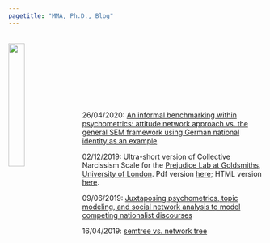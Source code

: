 ---
pagetitle: "MMA, Ph.D., Blog"
---
<br>
<img src="ws_img/blog.jpg" style="width:25%; margin-right: 20px" align="left">
<br>
<br>
<br>
<br>
<br>
<br>
<br>

26/04/2020: [An informal benchmarking within psychometrics: attitude network approach vs. the general SEM framework using German national identity as an example](blog_2020_04_26.html)

02/12/2019: Ultra-short version of Collective Narcissism Scale for the [Prejudice Lab at Goldsmiths, University of London](https://collectivenarcissism.com/){target="_blank"}. Pdf version [here](https://collectivenarcissism.com/blog/3item_cns){target="_blank"}; HTML version [here](PODETR_IRT_data.RData.html).

09/06/2019: [Juxtaposing psychometrics, topic modeling, and social network analysis to model competing nationalist discourses](blog_2019_06_09.html)

16/04/2019: [semtree vs. network tree](blog_2019_04_16.html)
